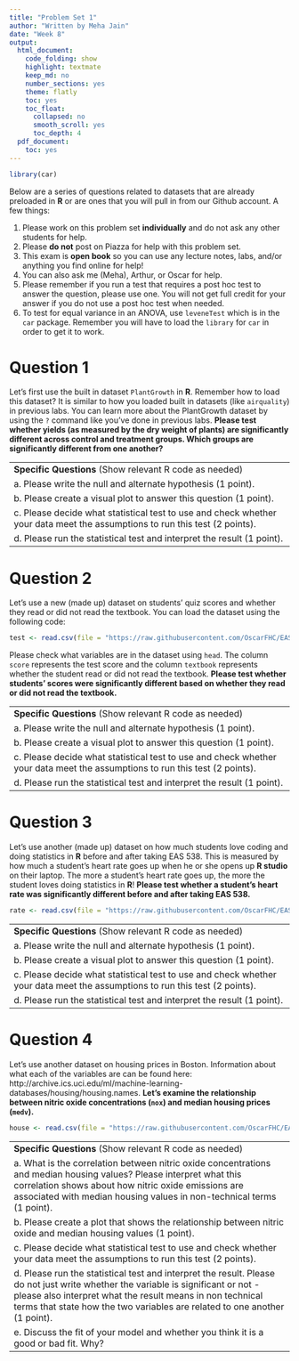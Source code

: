 ```yaml
---
title: "Problem Set 1"
author: "Written by Meha Jain"
date: "Week 8"
output:
  html_document:
    code_folding: show
    highlight: textmate
    keep_md: no
    number_sections: yes
    theme: flatly
    toc: yes
    toc_float:
      collapsed: no
      smooth_scroll: yes
      toc_depth: 4
  pdf_document:
    toc: yes
---
```


```r
library(car)
```

Below are a series of questions related to datasets that are already preloaded in __R__ or are ones that you will pull in from our Github account. A few things:   


1. Please work on this problem set **individually** and do not ask any other students for help.    
2. Please **do not** post on Piazza for help with this problem set.  
3. This exam is **open book** so you can use any lecture notes, labs, and/or anything you find online for help!  
4. You can also ask me (Meha), Arthur, or Oscar for help.  
5. Please remember if you run a test that requires a post hoc test to answer the question, please use one. You will not get full credit for your answer if you do not use a post hoc test when needed.   
6. To test for equal variance in an ANOVA, use `leveneTest` which is in the `car` package. Remember you will have to load the `library` for `car` in order to get it to work.   


#  Question 1                

Let's first use the built in dataset `PlantGrowth` in __R__. Remember how to load this dataset? It is similar to how you loaded built in datasets (like `airquality`) in previous labs. You can learn more about the PlantGrowth dataset by using the `?` command like you've done in previous labs. **Please test whether yields (as measured by the dry weight of plants) are significantly different across control and treatment groups. Which groups are significantly different from one another?** 

-----------------------------------------------------------------------------------------------
__Specific Questions__ (Show relevant R code as needed)         
a. Please write the null and alternate hypothesis (1 point).  
b. Please create a visual plot to answer this question (1 point).  
c. Please decide what statistical test to use and check whether your data meet the assumptions to run this test (2 points).  
d. Please run the statistical test and interpret the result (1 point).
-----------------------------------------------------------------------------------------------

#  Question 2                

Let's use a new (made up) dataset on students' quiz scores and whether they read or did not read the textbook. You can load the dataset using the following code:

``` r
test <- read.csv(file = "https://raw.githubusercontent.com/OscarFHC/EAS538_2018/master/ProblemSet1/test.csv", sep = ",", header = T, comment.char = "#")
```

Please check what variables are in the dataset using `head`. The column `score` represents the test score and the column `textbook` represents whether the student read or did not read the textbook. **Please test whether students' scores were significantly different based on whether they read or did not read the textbook.** 

-----------------------------------------------------------------------------------------------
__Specific Questions__ (Show relevant R code as needed)             
a. Please write the null and alternate hypothesis (1 point).  
b. Please create a visual plot to answer this question (1 point).  
c. Please decide what statistical test to use and check whether your data meet the assumptions to run this test (2 points).  
d. Please run the statistical test and interpret the result (1 point).
-----------------------------------------------------------------------------------------------

#  Question 3                

Let's use another (made up) dataset on how much students love coding and doing statistics in __R__ before and after taking EAS 538. This is measured by how much a student's heart rate goes up when he or she opens up __R studio__ on their laptop. The more a student's heart rate goes up, the more the student loves doing statistics in __R__! **Please test whether a student's heart rate was significantly different before and after taking EAS 538.** 

``` r
rate <- read.csv(file = "https://raw.githubusercontent.com/OscarFHC/EAS538_2018/master/ProblemSet1/rate.csv", sep = ",", header = T, comment.char = "#")
```

-----------------------------------------------------------------------------------------------
__Specific Questions__ (Show relevant R code as needed)           
a. Please write the null and alternate hypothesis (1 point).  
b. Please create a visual plot to answer this question (1 point).  
c. Please decide what statistical test to use and check whether your data meet the assumptions to run this test (2 points).  
d. Please run the statistical test and interpret the result (1 point).
-----------------------------------------------------------------------------------------------

#  Question 4                

Let's use another dataset on housing prices in Boston. Information about what each of the variables are can be found here: http://archive.ics.uci.edu/ml/machine-learning-databases/housing/housing.names. **Let's examine the relationship between nitric oxide concentrations (`nox`) and median housing prices (`medv`).**

``` r
house <- read.csv(file = "https://raw.githubusercontent.com/OscarFHC/EAS538_2018/master/ProblemSet1/housingdata.csv", sep = ",", header = T, comment.char = "#")
```


-----------------------------------------------------------------------------------------------
__Specific Questions__ (Show relevant R code as needed)           
a. What is the correlation between nitric oxide concentrations and median housing values? Please interpret what this correlation shows about how nitric oxide emissions are associated with median housing values in non-technical terms (1 point). 
b. Please create a plot that shows the relationship between nitric oxide and median housing values (1 point).  
c. Please decide what statistical test to use and check whether your data meet the assumptions to run this test (2 points).  
d. Please run the statistical test and interpret the result. Please do not just write whether the variable is significant or not - please also interpret what the result means in non technical terms that state how the two variables are related to one another (1 point).
e. Discuss the fit of your model and whether you think it is a good or bad fit. Why?
-----------------------------------------------------------------------------------------------
